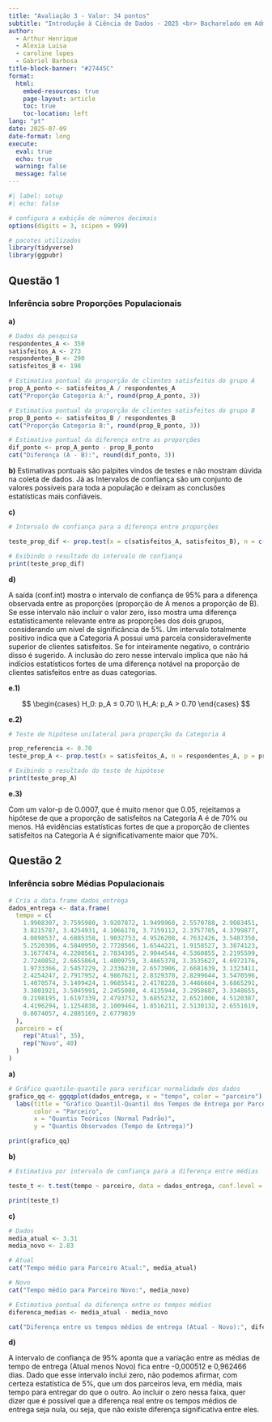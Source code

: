 ```yaml
---
title: "Avaliação 3 - Valor: 34 pontos"
subtitle: "Introdução à Ciência de Dados - 2025 <br> Bacharelado em Administração"
author:   
  - Arthur Henrique   
  - Alexia Luisa
  - caroline lopes
  - Gabriel Barbosa
title-block-banner: "#27445C"
format:
  html:
    embed-resources: true
    page-layout: article
    toc: true
    toc-location: left
lang: "pt"
date: 2025-07-09
date-format: long
execute:
  eval: true
  echo: true
  warning: false
  message: false
---
```




```r
#| label: setup
#| echo: false

# configura a exbição de números decimais
options(digits = 3, scipen = 999)

# pacotes utilizados
library(tidyverse)
library(ggpubr)
```




## Questão 1

### Inferência sobre Proporções Populacionais

**a)** 

```r
# Dados da pesquisa
respondentes_A <- 350
satisfeitos_A <- 273
respondentes_B <- 290
satisfeitos_B <- 198
```


```r
# Estimativa pontual da proporção de clientes satisfeitos do grupo A
prop_A_ponto <- satisfeitos_A / respondentes_A
cat("Proporção Categoria A:", round(prop_A_ponto, 3))

```


```r
# Estimativa pontual da proporção de clientes satisfeitos do grupo B
prop_B_ponto <- satisfeitos_B / respondentes_B
cat("Proporção Categoria B:", round(prop_B_ponto, 3))

```


```r
# Estimativa pontual da diferença entre as proporções
dif_ponto <- prop_A_ponto - prop_B_ponto
cat("Diferença (A - B):", round(dif_ponto, 3))

```




**b)** 
Estimativas pontuais são palpites vindos de testes e não mostram dúvida na coleta de dados. Já as  Intervalos de confiança são um conjunto de valores possíveis para toda a população e deixam as conclusões estatísticas mais confiáveis.




**c)** 


```r
# Intervalo de confiança para a diferença entre proporções

teste_prop_dif <- prop.test(x = c(satisfeitos_A, satisfeitos_B), n = c(respondentes_A, respondentes_B), conf.level = 0.95)

# Exibindo o resultado do intervalo de confiança
print(teste_prop_dif)
```



**d)** 

A saída (conf.int) mostra o intervalo de confiança de 95% para a diferença observada entre as proporções (proporção de A menos a proporção de B). Se esse intervalo não incluir o valor zero, isso mostra uma diferença estatisticamente relevante entre as proporções dos dois grupos, considerando um nível de significância de 5%. Um intervalo totalmente positivo indica que a Categoria A possui uma parcela consideravelmente superior de clientes satisfeitos. Se for inteiramente negativo, o contrário disso é sugerido. A inclusão do zero nesse intervalo implica que não há indícios estatísticos fortes de uma diferença notável na proporção de clientes satisfeitos entre as duas categorias.


**e.1)** 



$$
\begin{cases}
H_0: p_A ≤ 0.70  \\
H_A: p_A > 0.70
\end{cases}
$$


**e.2)** 
 

```r
# Teste de hipótese unilateral para proporção da Categoria A

prop_referencia <- 0.70
teste_prop_A <- prop.test(x = satisfeitos_A, n = respondentes_A, p = prop_referencia, alternative = "greater", conf.level = 0.95)

# Exibindo o resultado do teste de hipótese
print(teste_prop_A)
```



**e.3)** 

Com um valor-p de 0.0007, que é muito menor que 0.05, rejeitamos a hipótese de que a proporção de satisfeitos na Categoria A é de 70% ou menos. Há evidências estatísticas fortes de que a proporção de clientes satisfeitos na Categoria A é significativamente maior que 70%.


## Questão 2

### Inferência sobre Médias Populacionais

```r
# Cria a data.frame dados_entrega
dados_entrega <- data.frame(
  tempo = c(
    1.9908307, 3.7595980, 3.9207872, 1.9499968, 2.5570788, 2.9083451, 
    3.8215787, 3.4254931, 4.1066170, 3.7159112, 2.3757705, 4.3799877, 
    4.0898537, 4.6885358, 1.9032753, 4.9526208, 4.7632426, 3.5487350, 
    5.2520306, 4.5840950, 2.7728566, 1.6544221, 1.9158527, 3.3874123,
    3.1677474, 4.2208561, 2.7834305, 2.9044544, 4.5360855, 2.2195599, 
    2.7240852, 2.6655864, 1.4009759, 3.4665378, 3.3535627, 4.6972176, 
    1.9733366, 2.5457229, 2.2336230, 2.6573906, 2.6681639, 3.1323411, 
    2.4254247, 2.7917952, 4.9867621, 2.8329370, 2.8299644, 3.5470596, 
    1.4070574, 3.1499424, 1.9685541, 2.4178228, 3.4466604, 3.6865291, 
    3.3801921, 3.5045991, 2.2455080, 4.4135944, 3.2958687, 3.3348655, 
    0.2198195, 1.6197339, 2.4793752, 3.6855232, 2.6521006, 4.5120387, 
    4.4196294, 1.1254838, 2.1009464, 1.8516211, 2.5130132, 2.6551619, 
    0.8074057, 4.2885169, 2.6779839
  ),
  parceiro = c(
    rep("Atual", 35),
    rep("Novo", 40)
  )
)
```



**a)** 


```r
# Gráfico quantile-quantile para verificar normalidade dos dados
grafico_qq <- ggqqplot(dados_entrega, x = "tempo", color = "parceiro") +
  labs(title = "Gráfico Quantil-Quantil dos Tempos de Entrega por Parceiro",
       color = "Parceiro",
       x = "Quantis Teóricos (Normal Padrão)",
       y = "Quantis Observados (Tempo de Entrega)")

print(grafico_qq)
```




**b)**


```r
# Estimativa por intervalo de confiança para a diferença entre médias 

teste_t <- t.test(tempo ~ parceiro, data = dados_entrega, conf.level = 0.95)

print(teste_t)
```




**c)** 
```r
# Dados
media_atual <- 3.31
media_novo <- 2.83
```


```r
# Atual
cat("Tempo médio para Parceiro Atual:", media_atual)

```


```r
# Novo
cat("Tempo médio para Parceiro Novo:", media_novo)

```


```r
# Estimativa pontual da diferença entre os tempos médios
diferenca_medias <- media_atual - media_novo

cat("Diferença entre os tempos médios de entrega (Atual - Novo):", diferenca_medias)

```

**d)** 

A intervalo de confiança de 95% aponta que a variação entre as médias de tempo de entrega (Atual menos Novo) fica entre -0,000512 e 0,962466 dias. Dado que esse intervalo inclui zero, não podemos afirmar, com certeza estatística de 5%, que um dos parceiros leva, em média, mais tempo para entregar do que o outro. Ao incluir o zero nessa faixa, quer dizer que é possível que a diferença real entre os tempos médios de entrega seja nula, ou seja, que não existe diferença significativa entre eles.









